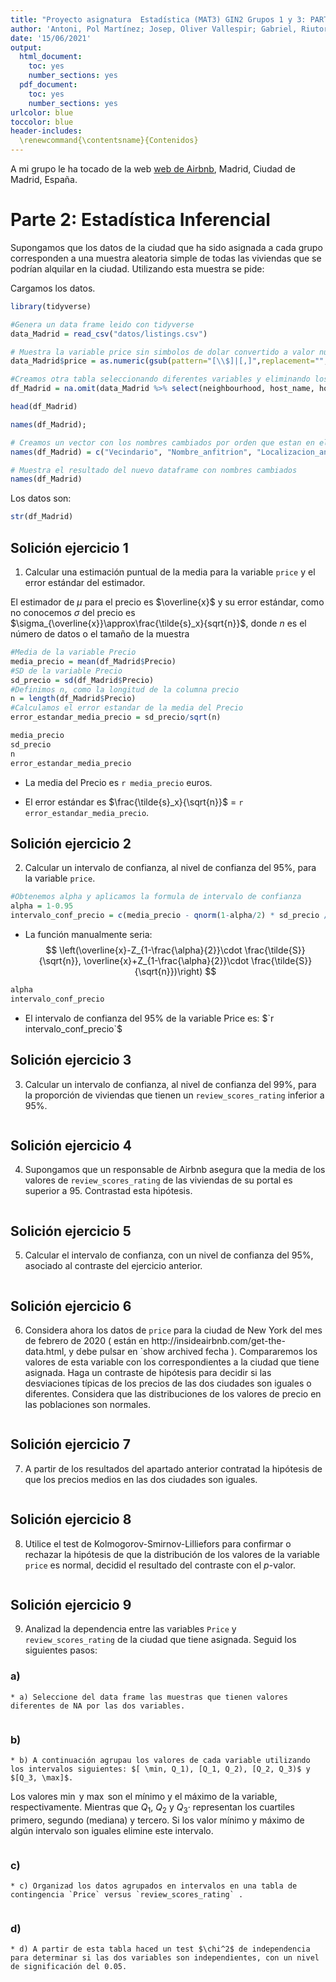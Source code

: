 ```yaml
---
title: "Proyecto asignatura  Estadística (MAT3) GIN2 Grupos 1 y 3: PARTE 2. CUrso 2020-2021"
author: 'Antoni, Pol Martínez; Josep, Oliver Vallespir; Gabriel, Riutort Álvarez; Jorge, Oliveras Hidalgo'
date: '15/06/2021'
output:
  html_document: 
    toc: yes
    number_sections: yes
  pdf_document: 
    toc: yes
    number_sections: yes
urlcolor: blue
toccolor: blue
header-includes:
  \renewcommand{\contentsname}{Contenidos}
---
```


A mi grupo le ha tocado de la web [web de Airbnb](http://insideairbnb.com/get-the-data.html), Madrid, Ciudad de Madrid, España.


# Parte 2: Estadística Inferencial

Supongamos  que los datos de la ciudad que ha sido asignada a cada grupo corresponden a una muestra
aleatoria simple de todas las viviendas que se podrían alquilar en la ciudad.
Utilizando esta muestra se pide:

Cargamos los datos.

```r
library(tidyverse)
```

```r
#Genera un data frame leido con tidyverse
data_Madrid = read_csv("datos/listings.csv")

# Muestra la variable price sin simbolos de dolar convertido a valor numerico
data_Madrid$price = as.numeric(gsub(pattern="[\\$]|[,]",replacement="",data_Madrid$price))

#Creamos otra tabla seleccionando diferentes variables y eliminando los valores NA
df_Madrid = na.omit(data_Madrid %>% select(neighbourhood, host_name, host_location, price, id, bedrooms, beds, host_total_listings_count, accommodates, maximum_nights))

head(df_Madrid)

names(df_Madrid);

# Creamos un vector con los nombres cambiados por orden que estan en el df_Madrid
names(df_Madrid) = c("Vecindario", "Nombre_anfitrion", "Localizacion_anfitrion", "Precio", "ID", "Dormitorios", "Camas", "Recuento_total_listado_anfitrion", "Acomodados", "Maximo_de_noches");

# Muestra el resultado del nuevo dataframe con nombres cambiados
names(df_Madrid)
```
Los datos son:
```r
str(df_Madrid)
```


## Solición ejercicio 1

1. Calcular una estimación puntual de la media para la variable `price` y el error estándar del estimador.

El estimador de $\mu$ para el precio es $\overline{x}$ y su error estándar, como no conocemos $\sigma$ del precio es $\sigma_{\overline{x}}\approx\frac{\tilde{s}_x}{sqrt{n}}$, donde $n$ es el número de datos o el tamaño de la muestra

```r
#Media de la variable Precio
media_precio = mean(df_Madrid$Precio)
#SD de la variable Precio
sd_precio = sd(df_Madrid$Precio)
#Definimos n, como la longitud de la columna precio
n = length(df_Madrid$Precio)
#Calculamos el error estandar de la media del Precio
error_estandar_media_precio = sd_precio/sqrt(n)
```

```r
media_precio
sd_precio
n
error_estandar_media_precio
```

-   La media del Precio es `r media_precio` euros.

-   El error estándar es $\frac{\tilde{s}_x}{\sqrt{n}}$ = `r error_estandar_media_precio`.



## Solición ejercicio 2

2. Calcular un intervalo de confianza, al nivel de confianza del 95\%, para la variable `price`.

```r
#Obtenemos alpha y aplicamos la formula de intervalo de confianza
alpha = 1-0.95
intervalo_conf_precio = c(media_precio - qnorm(1-alpha/2) * sd_precio / sqrt(n), media_precio + qnorm(1-alpha/2) * sd_precio / sqrt(n))
```

-   La función manualmente seria:
$$
\left(\overline{x}-Z_{1-\frac{\alpha}{2}}\cdot \frac{\tilde{S}}{\sqrt{n}},
\overline{x}+Z_{1-\frac{\alpha}{2}}\cdot \frac{\tilde{S}}{\sqrt{n}})\right)
$$
```r
alpha
intervalo_conf_precio
```

-   El intervalo de confianza del 95% de la variable Price es: $`r intervalo_conf_precio`$



## Solición ejercicio 3

3. Calcular un intervalo de confianza, al nivel de confianza del 99\%, para la
proporción de viviendas que tienen un `review_scores_rating` inferior a 95\%.

```r

```



## Solición ejercicio 4

4. Supongamos que un responsable de Airbnb asegura que la media de los valores de `review_scores_rating`
de las viviendas de su portal es superior a 95. Contrastad esta hipótesis.

```r

```



## Solición ejercicio 5

5. Calcular el intervalo de confianza, con un nivel de confianza del 95\%, asociado al contraste del ejercicio anterior.

```r

```



## Solición ejercicio 6

6. Considera ahora los datos de `price` para la ciudad de New York del mes de febrero de 2020 ( están en http://insideairbnb.com/get-the-data.html, y debe pulsar en `show archived fecha ). Compararemos los valores de esta variable con los correspondientes a la ciudad que tiene asignada.
Haga un contraste de hipótesis para decidir si las desviaciones típicas de los precios de las dos ciudades son iguales o diferentes. Considera que las distribuciones de los valores de precio en las poblaciones son normales.

```r

```



## Solición ejercicio 7

7. A partir de los resultados del apartado anterior contratad la hipótesis de que los precios medios en las dos ciudades son iguales.

```r

```



## Solición ejercicio 8

8. Utilice el test de Kolmogorov-Smirnov-Lilliefors para confirmar o rechazar la hipótesis de que la distribución de los valores de la variable `price` es normal, decidid el resultado del contraste  con el $p$-valor.

```r

```



## Solición ejercicio 9

9. Analizad  la dependencia entre las variables `Price` y `review_scores_rating` de la ciudad que tiene asignada. Seguid los siguientes pasos:

### a)
    * a) Seleccione del data frame las muestras que tienen valores diferentes de NA por las dos variables.
    
```r

```

### b)
    * b) A continuación agrupau los valores de cada variable utilizando los intervalos siguientes: $[ \min, Q_1), [Q_1, Q_2), [Q_2, Q_3)$ y $[Q_3, \max]$.
Los valores $\min$ y $\max$ son el mínimo y el máximo de la variable, respectivamente. Mientras que $Q_1$, $Q_2$ y $Q_3$· representan los cuartiles primero, segundo (mediana) y tercero. Si los valor mínimo y máximo de algún intervalo son iguales elimine este intervalo.

```r

```

### c)
    * c) Organizad los datos agrupados en intervalos en una tabla de contingencia `Price` versus `review_scores_rating` .
    
```r

```

### d)
    * d) A partir de esta tabla haced un test $\chi^2$ de independencia para determinar si las dos variables son independientes, con un nivel de significación del 0.05.
    
```r

```